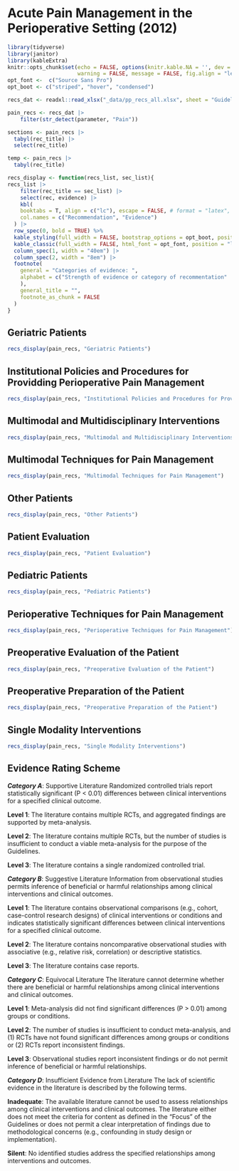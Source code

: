 # Acute Pain Management in the Perioperative Setting (2012)

```r
library(tidyverse)
library(janitor)
library(kableExtra)
knitr::opts_chunk$set(echo = FALSE, options(knitr.kable.NA = '', dev = 'svg'), knitr.graphics.error = FALSE,
                      warning = FALSE, message = FALSE, fig.align = "left", comment = NA)
opt_font <-  c("Source Sans Pro")
opt_boot <- c("striped", "hover", "condensed")

recs_dat <- readxl::read_xlsx("_data/pp_recs_all.xlsx", sheet = "Guidelines", range = "A1:F485")

pain_recs <- recs_dat |> 
    filter(str_detect(parameter, "Pain"))

sections <- pain_recs |>
  tabyl(rec_title) |>
  select(rec_title)

temp <- pain_recs |>
  tabyl(rec_title)

recs_display <- function(recs_list, sec_list){
recs_list |> 
    filter(rec_title == sec_list) |> 
    select(rec, evidence) |> 
    kbl( 
    booktabs = T, align = c("lc"), escape = FALSE, # format = "latex",
    col.names = c("Recommendation", "Evidence")
  ) |> 
  row_spec(0, bold = TRUE) %>%
  kable_styling(full_width = FALSE, bootstrap_options = opt_boot, position = "left") |> 
  kable_classic(full_width = FALSE, html_font = opt_font, position = "left", "hover") |> 
  column_spec(1, width = "40em") |> 
  column_spec(2, width = "8em") |> 
  footnote(
    general = "Categories of evidence: ",
    alphabet = c("Strength of evidence or category of recommentation"
    ),
    general_title = "",
    footnote_as_chunk = FALSE
  )
}


```

## Geriatric Patients

```r
recs_display(pain_recs, "Geriatric Patients")
```

## Institutional Policies and Procedures for Providding Perioperative Pain Management

```r
recs_display(pain_recs, "Institutional Policies and Procedures for Providding Perioperative Pain Management")
```

## Multimodal and Multidisciplinary Interventions

```r
recs_display(pain_recs, "Multimodal and Multidisciplinary Interventions")
```

## Multimodal Techniques for Pain Management

```r
recs_display(pain_recs, "Multimodal Techniques for Pain Management")
```

## Other Patients

```r
recs_display(pain_recs, "Other Patients")
```

## Patient Evaluation

```r
recs_display(pain_recs, "Patient Evaluation")
```

## Pediatric Patients

```r
recs_display(pain_recs, "Pediatric Patients")
```

## Perioperative Techniques for Pain Management

```r
recs_display(pain_recs, "Perioperative Techniques for Pain Management")
```

## Preoperative Evaluation of the Patient

```r
recs_display(pain_recs, "Preoperative Evaluation of the Patient")
```

## Preoperative Preparation of the Patient

```r
recs_display(pain_recs, "Preoperative Preparation of the Patient")
```

## Single Modality Interventions

```r
recs_display(pain_recs, "Single Modality Interventions")
```

## Evidence Rating Scheme

***Category A***: Supportive Literature Randomized controlled trials report statistically significant (P \< 0.01) differences between clinical interventions for a specified clinical outcome.

**Level 1**: The literature contains multiple RCTs, and aggregated findings are supported by meta-analysis.

**Level 2**: The literature contains multiple RCTs, but the number of studies is insufficient to conduct a viable meta-analysis for the purpose of the Guidelines.

**Level 3**: The literature contains a single randomized controlled trial.

***Category B***: Suggestive Literature Information from observational studies permits inference of beneficial or harmful relationships among clinical interventions and clinical outcomes.

**Level 1**: The literature contains observational comparisons (e.g., cohort, case-control research designs) of clinical interventions or conditions and indicates statistically significant differences between clinical interventions for a specified clinical outcome.

**Level 2**: The literature contains noncomparative observational studies with associative (e.g., relative risk, correlation) or descriptive statistics.

**Level 3**: The literature contains case reports.

***Category C***: Equivocal Literature The literature cannot determine whether there are beneficial or harmful relationships among clinical interventions and clinical outcomes.

**Level 1**: Meta-analysis did not find significant differences (P \> 0.01) among groups or conditions.

**Level 2**: The number of studies is insufficient to conduct meta-analysis, and (1) RCTs have not found significant differences among groups or conditions or (2) RCTs report inconsistent findings.

**Level 3**: Observational studies report inconsistent findings or do not permit inference of beneficial or harmful relationships.

***Category D***: Insufficient Evidence from Literature The lack of scientific evidence in the literature is described by the following terms.

**Inadequate**: The available literature cannot be used to assess relationships among clinical interventions and clinical outcomes. The literature either does not meet the criteria for content as defined in the "Focus" of the Guidelines or does not permit a clear interpretation of findings due to methodological concerns (e.g., confounding in study design or implementation).

**Silent**: No identified studies address the specified relationships among interventions and outcomes.
